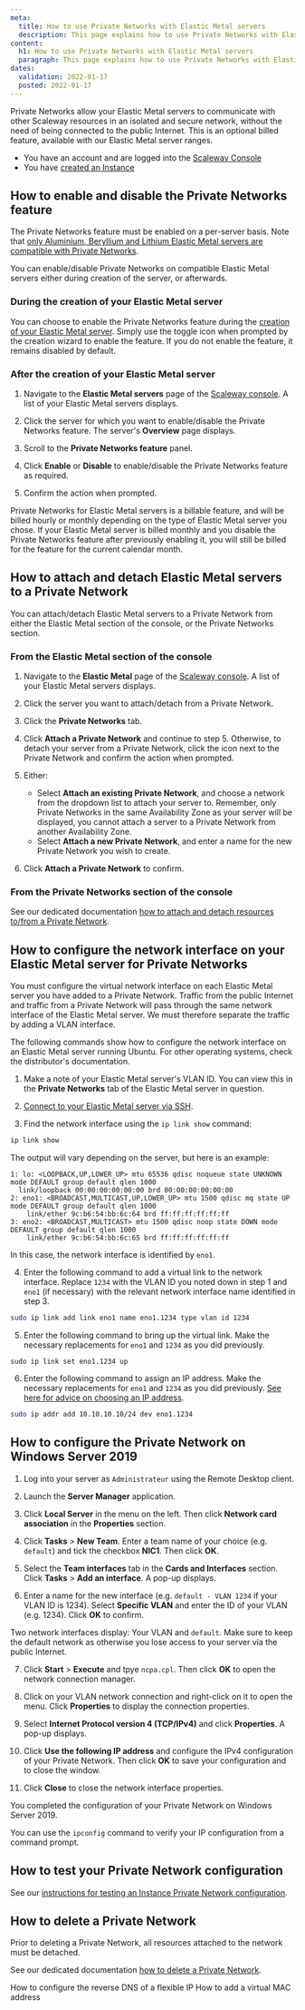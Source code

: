```yaml
---
meta:
  title: How to use Private Networks with Elastic Metal servers
  description: This page explains how to use Private Networks with Elastic Metal servers
content:
  h1: How to use Private Networks with Elastic Metal servers
  paragraph: This page explains how to use Private Networks with Elastic Metal servers
dates:
  validation: 2022-01-17
  posted: 2022-01-17
---
```


Private Networks allow your Elastic Metal servers to communicate with other Scaleway resources in an isolated and secure network, without the need of being connected to the public Internet. This is an optional billed feature, available with our Elastic Metal server ranges.

<Message type="requirement">

  - You have an account and are logged into the [Scaleway Console](https://console.scaleway.com)
  - You have [created an Instance](/compute/instances/how-to/create-an-instance)

</Message>

## How to enable and disable the Private Networks feature

The Private Networks feature must be enabled on a per-server basis. Note that [only Aluminium, Beryllium and Lithium Elastic Metal servers are compatible with Private Networks](https://www.scaleway.com/en/elastic-metal/).

You can enable/disable Private Networks on compatible Elastic Metal servers either during creation of the server, or afterwards.

### During the creation of your Elastic Metal server

You can choose to enable the Private Networks feature during the [creation of your Elastic Metal server](/compute/elastic-metal/how-to/create-server). Simply use the toggle icon <Icon name="toggle" /> when prompted by the creation wizard to enable the feature. If you do not enable the feature, it remains disabled by default.

### After the creation of your Elastic Metal server

1. Navigate to the **Elastic Metal servers** page of the [Scaleway console](https://console.scaleway.com/elastic-metal/servers). A list of your Elastic Metal servers displays.

2. Click the server for which you want to enable/disable the Private Networks feature. The server's **Overview** page displays.

3. Scroll to the **Private Networks feature** panel.

4. Click **Enable** or **Disable** to enable/disable the Private Networks feature as required.

5. Confirm the action when prompted.

<Message type="note">

Private Networks for Elastic Metal servers is a billable feature, and will be billed hourly or monthly depending on the type of Elastic Metal server you chose. If your Elastic Metal server is billed monthly and you disable the Private Networks feature after previously enabling it, you will still be billed for the feature for the current calendar month.

</Message>

## How to attach and detach Elastic Metal servers to a Private Network

You can attach/detach Elastic Metal servers to a Private Network from either the Elastic Metal section of the console, or the Private Networks section.

### From the Elastic Metal section of the console

1. Navigate to the **Elastic Metal** page of the [Scaleway console](https://console.scaleway.com/elastic-metal/servers). A list of your Elastic Metal servers displays.

2. Click the server you want to attach/detach from a Private Network.

3. Click the **Private Networks** tab.

4. Click **Attach a Private Network** and continue to step 5. Otherwise, to detach your server from a Private Network, click the <Icon type="unlink" /> icon next to the Private Network and confirm the action when prompted.

5. Either:

    - Select **Attach an existing Private Network**, and choose a network from the dropdown list to attach your server to. Remember, only Private Networks in the same Availability Zone as your server will be displayed, you cannot attach a server to a Private Network from another Availability Zone.
    - Select **Attach a new Private Network**, and enter a name for the new Private Network you wish to create.

6. Click **Attach a Private Network** to confirm.

### From the Private Networks section of the console

See our dedicated documentation [how to attach and detach resources to/from a Private Network](/network/vpc/how-to/use-private-networks/#how-to-attach-and-detach-resources-tofrom-a-private-network).

## How to configure the network interface on your Elastic Metal server for Private Networks

You must configure the virtual network interface on each Elastic Metal server you have added to a Private Network. Traffic from the public Internet and traffic from a Private Network will pass through the same network interface of the Elastic Metal server. We must therefore separate the traffic by adding a VLAN interface.

<Message type="important">

The following commands show how to configure the network interface on an Elastic Metal server running Ubuntu. For other operating systems, check the distributor's documentation.

</Message>

1. Make a note of your Elastic Metal server's VLAN ID. You can view this in the **Private Networks** tab of the Elastic Metal server in question.

2. [Connect to your Elastic Metal server via SSH](/compute/elastic-metal/how-to/connect-to-server/).

3. Find the network interface using the `ip link show` command:

  ```bash
  ip link show
  ```

  The output will vary depending on the server, but here is an example:

  ```
  1: lo: <LOOPBACK,UP,LOWER_UP> mtu 65536 qdisc noqueue state UNKNOWN mode DEFAULT group default qlen 1000
    link/loopback 00:00:00:00:00:00 brd 00:00:00:00:00:00
  2: eno1: <BROADCAST,MULTICAST,UP,LOWER_UP> mtu 1500 qdisc mq state UP mode DEFAULT group default qlen 1000
      link/ether 9c:b6:54:bb:6c:64 brd ff:ff:ff:ff:ff:ff
  3: eno2: <BROADCAST,MULTICAST> mtu 1500 qdisc noop state DOWN mode DEFAULT group default qlen 1000
      link/ether 9c:b6:54:bb:6c:65 brd ff:ff:ff:ff:ff:ff
  ```

  In this case, the network interface is identified by `eno1`.

4. Enter the following command to add a virtual link to the network interface. Replace `1234` with the VLAN ID you noted down in step 1 and `eno1` (if necessary) with the relevant network interface name identified in step 3.

  ```bash
  sudo ip link add link eno1 name eno1.1234 type vlan id 1234
  ```

5. Enter the following command to bring up the virtual link. Make the necessary replacements for `eno1` and `1234` as you did previously.

  ```
  sudo ip link set eno1.1234 up
  ```

6. Enter the following command to assign an IP address. Make the necessary replacements for `eno1` and `1234` as you did previously. [See here for advice on choosing an IP address](/compute/instances/how-to/use-private-networks/#how-to-configure-the-private-network-interface-on-your-instances).

  ```bash
  sudo ip addr add 10.10.10.10/24 dev eno1.1234
  ```

## How to configure the Private Network on Windows Server 2019

1. Log into your server as `Administrateur` using the Remote Desktop client.

2. Launch the **Server Manager** application.

3. Click **Local Server** in the menu on the left. Then click **Network card association** in the **Properties** section.

4. Click **Tasks** > **New Team**. Enter a team name of your choice (e.g. `default`) and tick the checkbox **NIC1**. Then click **OK**.

5. Select the **Team interfaces** tab in the **Cards and Interfaces** section. Click **Tasks** > **Add an interface**. A pop-up displays.

6. Enter a name for the new interface (e.g. `default - VLAN 1234` if your VLAN ID is 1234). Select **Specific VLAN** and enter the ID of your VLAN (e.g. 1234). Click **OK** to confirm.

  <Message type="important">

  Two network interfaces display: Your VLAN and `default`. Make sure to keep the default network as otherwise you lose access to your server via the public Internet.

  </Message>

7. Click **Start** > **Execute** and tpye `ncpa.cpl`. Then click **OK** to open the network connection manager.

8. Click on your VLAN network connection and right-click on it to open the menu. Click **Properties** to display the connection properties. 

8. Select **Internet Protocol version 4 (TCP/IPv4)** and click **Properties**. A pop-up displays.

9. Click **Use the following IP address** and configure the IPv4 configuration of your Private Network. Then click **OK** to save your configuration and to close the window.

10. Click **Close** to close the network interface properties. 

You completed the configuration of your Private Network on Windows Server 2019. 

  <Message type="tip">

  You can use the `ipconfig` command to verify your IP configuration from a command prompt.

  </Message>

## How to test your Private Network configuration

See our [instructions for testing an Instance Private Network configuration](/compute/instances/how-to/use-private-networks/#how-to-test-your-private-network-configuration).

## How to delete a Private Network

<Message type="note">

Prior to deleting a Private Network, all resources attached to the network must be detached.

</Message>

See our dedicated documentation [how to delete a Private Network](/network/vpc/how-to/use-private-networks/#how-to-delete-a-private-network).

<Navigation title="See Also">
  <PreviousButton to="/compute/elastic-metal/how-to/configure-reverse-dns-flexible-ip/">How to configure the reverse DNS of a flexible IP</PreviousButton>
  <NextButton to="/compute/elastic-metal/how-to/add-virtual-mac-address/">How to add a virtual MAC address</NextButton>
</Navigation>
